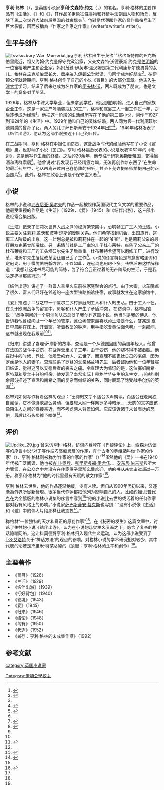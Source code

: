 {{Infobox writer <!-- for more information see [[:Template:Infobox_writer/doc|:Template:Infobox writer/doc]] -->
| name        = 亨利·格林
| image       = 
| imagesize   = 
| caption     = 
| native_name = 亨利·文森特·约克
| birth_date  = {{Birth date|1905|10|29|mf=y}}
| birth_place = [[英国|英国]][[格洛斯特郡|格洛斯特郡]]丘克斯伯里
| death_date  = {{death date and age|1973|12|13|1905|10|29|mf=y}}
| death_place = [[英国|英国]][[伦敦|伦敦]]
| occupation  = 小说家
| nationality = [[英国|英国]]
| genre       = 小说
| movement    = 现代主义
| notableworks= 《生活》、《结伴出游》、《爱》、《归来》
}}
'''亨利·格林'''（{{lang-en|'''Henry Green'''}}），是英国小说家'''亨利·文森特·约克'''（{{lang-en|'''Henry Vincent Yorke'''}}，{{bd|1905年|10月29日|1973年|12月13日}}）的笔名。亨利·格林的主要作品有《生活》、《{{le|结伴出游|Party Going}}》和《{{le|爱 (小说)|Loving (novel)|爱}}》，其作品多用象征性事物和抒情手法刻画人物和场景，反映了[[第二次世界大战|第二次世界大战]]前后英国的社会现实<ref>{{cite book|title=20世纪外国文学词典，亨利·格林条目|publisher=中国大百科全书出版社上海分社|year=1991|page=523}}</ref>。他對當代英國作家的寫作風格產生了巨大影響，因而被稱為『作家之作家之作家』（writer's writer's writer）。

==生平与创作==
[[File:Tewkesbury_War_Memorial.jpg|thumb]]
亨利·格林出生于英格兰格洛斯特郡的丘克斯伯里附近，祖父约翰·约克是保守党政治家，父亲文森特·沃德豪斯·约克是[[伯明翰|伯明翰]]的一位富裕地产主和企业家。妈妈茂德·伊芙琳·温汉姆是第二代利康菲尔德男爵的女儿。格林在丘克斯伯里长大，后来进入[[伊顿公学|伊顿公学]]就读，和同学{{le|安东尼·鲍威尔|Anthony Powell}}成为好朋友<ref name="reading">{{cite web|url=http://www.newcriterion.com/articles.cfm/Reading-Henry-Green-4724|title=Reading Henry Green|accessdate=2015-03-12|archive-date=2017-05-28|archive-url=https://web.archive.org/web/20170528212318/http://www.newcriterion.com/articles.cfm/Reading-Henry-Green-4724|dead-url=no}}</ref>。在伊顿公学就读期间，亨利·格林创作了自己的小说《盲目》的大部分篇章。他进入[[牛津大学|牛津大学]]学习，结识了后来也成为名作家的[[伊夫林·沃|伊夫林·沃]]，两人既成为了朋友，也是文学上的竞争对手关系。

1926年，格林从牛津大学毕业，但未拿到学位。他回到伯明翰，进入自己的家族企业工作。这是一家生产啤酒装瓶机的工厂，格林和底层工人一起工作过一年，之后逐步成为经理<ref name="reading"/>。他把这一阶段的生活经历写在了他的第二部小说，创作于1927到1928年的《生活》中。1929年他和自己的表妹结婚，两人同为第一代利康菲尔德男爵的曾孙子女。两人的儿子萨巴斯蒂安于1934年出生<ref name="romancing">{{cite book|author=Jeremy Treglown|title=Romancing: The Life and Work of Henry Green|url=https://archive.org/details/romancinglifewor0000treg|year=2000}}</ref>。1940年格林发表了《结伴出游》，他认为这部小说接近于自己的自传。

在二战期间，亨利·格林在{{le|英國輔助消防隊|Auxiliary Fire Service|輔助消防隊}}中担任消防员，这些战争时代的经验他写在了小说《窘境》里，也影响了小说《回归》。亨利·格林最后发表的小说是发表1952年的《老迈》，这是他写作生涯的终结。之后的20余年，他专注于研究[[奥斯曼帝国|奥斯曼帝国]]，变得酗酒和离群索居<ref Name="Lodge">{{cite book|author=David Lodge|title=Henry Green: A Writer's Writer's Writer in The Practice of Writing|location=London|publisher=Vintage|year=2011|pages=113-122}}</ref>。他曾说过“我发现我已经精疲力竭，无法再创作新东西了”在生命的最后七年中，他从未离开过自己在伦敦的居所，甚至不允许摄影师拍摄自己的正面照片<ref name="reading"/>。此外，格林在政治上也是个保守主义者<ref>{{cite web|url=http://www.jstor.org/stable/27546488|title=The Sewanee Review'', Vol. 100, No. 1 (Winter, 1992), pp. 114|accessdate=2015-03-12|archive-date=2019-12-05|archive-url=https://web.archive.org/web/20191205052137/https://www.jstor.org/stable/27546488|dead-url=no}}</ref>。

==小说==
格林的小说和[[弗吉尼亚·吴尔夫|弗吉尼亚·吴尔夫]]的作品一起被视作英国现代主义文学的重要作品，他最受重视的作品是《生活》（1929）、《爱》（1945）和《结伴出游》，这三部小说经常合集出版。

《生活》记录了在两次世界大战之间的经济繁荣期中，伯明翰工厂工人的生活。小说主要关注莉莉·盖茨和波特·琼斯的暧昧关系。他们希望找到机会，出国旅行，逃离工人阶级的出身。这一计划总是被和莉莉住在一起的“爷爷”，也是莉莉父亲的最好朋友克莱甘所阻扰。另一条情节线是工厂主的儿子杜布莱特，继承了父亲工厂的杜布莱特和工厂的工头塔沃尔先生矛盾重重。杜布莱特希望可以翻修工厂，进行改革，塔沃尔先生担忧改革会让自己丢了工作<ref>{{cite book|author=Henry Green|title='Living' in Loving, Living, Party Going|location=London|publisher=Vintage|year=2005}}</ref>。小说的语言特色是有意省略连词和定冠词，用于模仿伯明翰方言。不仅如此，连冠词也用的不多。格林后来这样解释道：“我想让这本书尽可能的简练，为了符合我正过着的无产阶级的生活，于是我决定扔掉那些冠词。”<ref Name="Lodge"/>

《结伴出游》讲述了一群富人乘坐火车前往家庭聚会的旅行。由于大雾，火车晚点了很久，富人们只好在邻近的一座大型铁路旅馆住宿，故事就发生在这家旅馆中。 

《爱》描述了二战之中一个爱尔兰乡村家庭的主人和仆人的生活。由于主人不在，在关于欧洲战争的留言中，房客和仆人产生了矛盾冲突 。在访谈中，格林回答说：“战争期间的一个男消防队员启发了我创作这篇小说。他当时是我的侍从，他告诉我他曾经问过一个年长的管家，这位老管家最喜欢的生活是什么，答案是‘夏日早晨躺在床上，开着窗，听着教堂的钟声，用手指吃着黄油面包卷』一刹那间，这书就出现在我眼前<ref name="green"/><ref>{{cite book|author=Gill, Brendan|title=Here at The New Yorker|location=New York|publisher=Berkley Medallion Press|year=1976|ISBN=0-425-03043-1|page=415}}</ref>。

《归来》讲述了查理·萨摩斯的故事，查理是一个从德国回国的英国年轻人。他曾在法国的战斗中受伤，在战俘营里关了三年。由于受伤，他的腿不得不被截肢。他在狱中的时候，罗丝，他所爱的女人，去世了。而查理不能表达自己的哀痛，因为罗丝是他人的妻子。查理联系了罗丝的父亲格兰特先生，后者鼓励他和一位年轻寡妇结识，觉得这可以安慰后者的丧夫之痛。令查理大为惊讶的是，这位寡妇南希·惠特莫和罗丝十分的相像。他发现了南希实际上是格兰特先生的私生女。小说的剩余部分描述了查理和南希之间的复杂而纠结的关系，同时展现了饱受战争创伤的英国<ref name="reading"/>。

格林对如何写作有着这样的观点：“无韵的文字不适合大声朗读，而适合在晚间独自阅读，它不像诗歌那么灵动，但要想大网一样网罗多种暗示……无韵的文字应该像陌生人之间的直接亲近，而不考虑两人背景如何。它应该诉诸于未曾表达的恐惧，最后让石头都掉下眼泪<ref name="Fawkes">{{cite web|title="Introduction" to ''Loving, Living, Party Going'' (London: Vintage, 2005), pp. 7-14|url=http://www.theguardian.com/books/2005/sep/24/classics.sebastianfaulks|accessdate=2015-03-13|archive-date=2020-11-12|archive-url=https://web.archive.org/web/20201112002031/http://www.theguardian.com/books/2005/sep/24/classics.sebastianfaulks|dead-url=no}}</ref>。

==评价==
[[File:Updike_29.jpg|thumb]]
{{le|泰里·索森|Terry Southern}}曾采访亨利·格林，访谈内容登在《巴黎评论》上，索森为访谈写的序言中说“对于写作技巧高度发展的作家，有个古老的恭维话叫做‘作家的作家’（{{lang|en|writer's writer}}），亨利·格林则被称为‘作家的作家的作家’（{{lang|en|writer's writer's writer}}）”<ref name="green">{{cite web|url=http://www.theparisreview.org/interviews/4800/the-art-of-fiction-no-22-henry-green|title=''The Paris Review'', The Art of Fiction No. 22, Summer 1958 No. 19|accessdate=2015-03-13|archive-date=2021-01-18|archive-url=https://web.archive.org/web/20210118164259/https://www.theparisreview.org/interviews/4800/the-art-of-fiction-no-22-henry-green|dead-url=no}}</ref>虽然他的《爱》一书在1940年代被广泛阅读，他也被[[W·H·奥登|W·H·奥登]]、[[克里斯多福·伊舍伍|克里斯多福·伊舍伍]]、{{Link-en|艾多拉·维蒂|Eudora Welty}}、[[安东尼·伯吉斯|安东尼·伯吉斯]]和{{Link-en|丽贝卡·韦斯特|Rebecca West}}所大力赞赏，在公众之中并没有在作家圈子里那么受欢迎，他的书从未卖出过超过一万册。{{Link-en|V·S·普利特切特|V. S. Pritchett}}称亨利·格林为“他的时代里最有天赋的散文作家”<ref name="reading"/>。

亨利·格林去世后，他的作品逐渐绝版，少有人读。但自从1990年代初以来，又逐渐為外界所從新發現。很多当代作家都把他列为影响自己的人，比如[[约翰·厄普代克|约翰·厄普代克]]在为企鹅版的格林小说集的序言中写到<ref>{{cite web |title=Charlie Rose |url=http://www.charlierose.com/view/clip/10516 |accessdate=2015-03-12 |deadurl=yes |archiveurl=https://web.archive.org/web/20090904120323/http://www.charlierose.com/view/clip/10516 |archivedate=2009-09-04 }}</ref>“他的小说比去世的或活着的任何作家都对我有风格上的影响。”小说家[[萨巴斯蒂安·福克斯|萨巴斯蒂安·福克斯]]也写到：“没有小说像《生活》和《爱》中的伟大片段那样让我震撼<ref name="Fawkes"/>。”

{{Link-en|大卫·洛奇 (作家)|David Lodge (author)|大卫·洛奇}}称格林“一位独特的天才和真正的原创作家”<ref Name="Lodge"/>。在《秘密的发生》这篇文章中，{{Link-en|弗兰克·科莫德|Frank Kermode}}讨论了格林的小说《结伴出游》，认为在小说的现实主义表面之下，隐含了复杂的神话隐喻网络，这让科莫德将亨利·格林归入现代主义运动，认为这部小说受到了[[T·S·艾略特|T·S·艾略特]]关于“神话方法”的观点的影响。对格林小说的学术研究相对较少，其中代表的论著是杰里米·特莱格隆的《浪漫：亨利·格林的生平和创作》<ref name="romancing"/>。

==主要著作==
{{portal box|人物|英國|小說}}
*《盲目》（1926）
*《生活》（1929）
*《结伴出游》（1939）
*《打好背包》（1940）
*《窘境》（1943）
*《爱》（1945）
*《归来》（1946）
*《结论》（1948）
*《乌有》（1950）
*《老迈》（1952）
*《尚存：亨利·格林的未成集作品》（1992）

==参考文献==
{{reflist|2}}
{{Authority control}}

{{DEFAULTSORT: Green, Henry}}
[[category:英国小说家|category:英国小说家]]
[[Category:伊頓公學校友|Category:伊頓公學校友]]